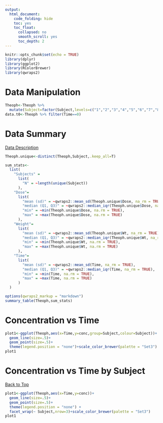 ```yaml
---
output: 
  html_document:
    code_folding: hide
    toc: yes
    toc_float:
      collapsed: no
      smooth_scroll: yes
      toc_depth: 2
---
```


```r
knitr::opts_chunk$set(echo = TRUE)
library(dplyr)
library(ggplot2)
library(RColorBrewer)
library(qwraps2)
```

# Data Manipulation {#section1}
```r
Theoph<-Theoph %>% 
  mutate(Subject=factor(Subject,levels=c("1","2","3","4","5","6","7","8","9","10","11","12")))
data.t0<-Theoph %>% filter(Time==0)
```

# Data Summary

[Data Description](https://www.rdocumentation.org/packages/datasets/versions/3.6.1/topics/Theoph)
```r
Theoph.unique<-distinct(Theoph,Subject,.keep_all=T)

sum_stats<-
  list(
    "Subjects" =
      list(
        "N" = ~length(unique(Subject))
      ),
    "Dose"=
      list(
        "mean (sd)" = ~qwraps2::mean_sd(Theoph.unique$Dose, na_rm = TRUE),
        "median (Q1, Q3)" = ~qwraps2::median_iqr(Theoph.unique$Dose, na_rm = TRUE),
        "min" = ~min(Theoph.unique$Dose, na.rm = TRUE),
        "max" = ~max(Theoph.unique$Dose, na.rm = TRUE)
      ),
    "Weight"=
      list(
        "mean (sd)" = ~qwraps2::mean_sd(Theoph.unique$Wt, na_rm = TRUE),
        "median (Q1, Q3)" = ~qwraps2::median_iqr(Theoph.unique$Wt, na_rm = TRUE),
        "min" = ~min(Theoph.unique$Wt, na.rm = TRUE),
        "max" = ~max(Theoph.unique$Wt, na.rm = TRUE)
      ),
    "Time"=
      list(
        "mean (sd)" = ~qwraps2::mean_sd(Time, na_rm = TRUE),
        "median (Q1, Q3)" = ~qwraps2::median_iqr(Time, na_rm = TRUE),
        "min" = ~min(Time, na.rm = TRUE),
        "max" = ~max(Time, na.rm = TRUE)
      )
  )

options(qwraps2_markup = "markdown")
summary_table(Theoph,sum_stats)
```

# Concentration vs Time
```r
plot1<-ggplot(Theoph,aes(x=Time,y=conc,group=Subject,colour=Subject))+
  geom_line(size=.5)+
  geom_point(size=.5)+
  theme(legend.position = "none")+scale_color_brewer(palette = "Set3")
plot1
```

# Concentration vs Time by Subject

[Back to Top](#section1)
```r
plot1<-ggplot(Theoph,aes(x=Time,y=conc))+
  geom_line(size=.5)+
  geom_point(size=.5)+
  theme(legend.position = "none") +
  facet_wrap(~ Subject,nrow=3)+scale_color_brewer(palette = "Set3")
plot1
```